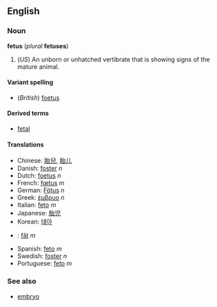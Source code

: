 <!--If you edit this page, please also edit "foetus" to ensure that the pages remain synchronised-->


==English==
===Noun===
'''fetus''' (''plural'' '''fetuses''')

#(''US'') An unborn or unhatched vertibrate that is showing signs of the mature animal.

====Variant spelling====
*(''British'') [[foetus]]

====Derived terms====
*[[fetal]]

====Translations====
*Chinese: [[胎兒]], [[胎儿]]
*Danish: [[foster#Danish|foster]] ''n''
*Dutch: [[foetus]] ''n''
*French: [[fœtus]] ''m''
*German: [[Fötus]] ''n''
*Greek: [[έμβρυο]] ''n''
*Italian: [[feto]] ''m''
*Japanese: [[胎児]]
*Korean: [[태아]]
*{{ro}}: [[făt]] ''m''
*Spanish: [[feto]] ''m''
*Swedish: [[foster]] ''n''
*Portuguese: [[feto]] ''m''

===See also===
*[[embryo]]



<!--If you edit this page, please also edit "foetus" to ensure that the pages remain synchronised-->